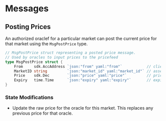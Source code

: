 
# Messages

## Posting Prices

An authorized oraclef for a particular market can post the current price for that market using the `MsgPostPrice` type.

```go
// MsgPostPrice struct representing a posted price message.
// Used by oracles to input prices to the pricefeed
type MsgPostPrice struct {
	From     sdk.AccAddress `json:"from" yaml:"from"`           // client that sent in this address
	MarketID string         `json:"market_id" yaml:"market_id"` // asset code used by exchanges/api
	Price    sdk.Dec        `json:"price" yaml:"price"`         // price in decimal (max precision 18)
	Expiry   time.Time      `json:"expiry" yaml:"expiry"`       // expiry time
}
```

### State Modifications

- Update the raw price for the oracle for this market. This replaces any previous price for that oracle.


>
